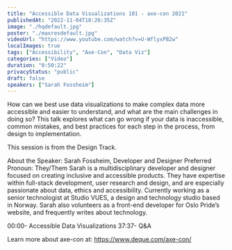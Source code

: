 ```yaml
---
title: "Accessible Data Visualizations 101 - axe-con 2021"
publishedAt: "2022-11-04T18:26:35Z"
image: "./hqdefault.jpg"
poster: "./maxresdefault.jpg"
videoUrl: "https://www.youtube.com/watch?v=U-WflyxPB2w"
localImages: true
tags: ["Accessibility", "Axe-Con", "Data Viz"]
categories: ["Video"]
duration: "0:50:22"
privacyStatus: "public"
draft: false
speakers: ["Sarah Fossheim"]
---
```


How can we best use data visualizations to make complex data more accessible and easier to understand, and what are the main challenges in doing so? This talk explores what can go wrong if your data is inaccessible, common mistakes, and best practices for each step in the process, from design to implementation.

This session is from the Design Track.

About the Speaker:
Sarah Fossheim, Developer and Designer
Preferred Pronoun: They/Them
Sarah is a multidisciplinary developer and designer focused on creating inclusive and accessible products. They have expertise within full-stack development, user research and design, and are especially passionate about data, ethics and accessibility. Currently working as a senior technologist at Studio VUES, a design and technology studio based in Norway. Sarah also volunteers as a front-end developer for Oslo Pride’s website, and frequently writes about technology.

00:00- Accessible Data Visualizations
37:37- Q&A

Learn more about axe-con at: https://www.deque.com/axe-con/
